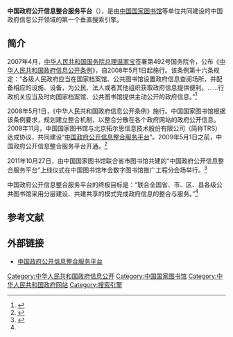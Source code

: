 {{dead end|time=2015-03-16T17:01:14+00:00}}
'''中国政府公开信息整合服务平台'''（{{lang|en|Chinese Government Public Information Online}}），是由[[中国国家图书馆|中国国家图书馆]]等单位共同建设的中国政府信息公开领域的第一个垂直搜索引擎。

==简介==
2007年4月，[[中华人民共和国国务院总理|中华人民共和国国务院总理]][[温家宝|温家宝]]签署第492号国务院令，公布《[http://www.gov.cn/zhengce/content/2019-04/15/content_5382991.htm 中华人民共和国政府信息公开条例]》，自2008年5月1日起施行。该条例第十六条规定：“各级人民政府应当在国家档案馆、公共图书馆设置政府信息查阅场所，并配备相应的设施、设备，为公民、法人或者其他组织获取政府信息提供便利。……行政机关应当及时向国家档案馆、公共图书馆提供主动公开的政府信息。”<ref name=guanyu>{{Cite web |url=http://govinfo.nlc.gov.cn/gywm/ |title=关于我们，中国政府公开信息整合服务平台，于2015-03-17查阅 |accessdate=2015-03-16 |archive-date=2014-12-29 |archive-url=https://web.archive.org/web/20141229144149/http://govinfo.nlc.gov.cn/gywm/ |dead-url=no }}</ref>

2008年5月1日，《中华人民共和国政府信息公开条例》施行。中国国家图书馆根据该条例要求，规划建立整合机制，以整合分散在各个政府网站的政府公开信息。2008年11月，中国国家图书馆与北京拓尔思信息技术股份有限公司（简称TRS）达成协议，共同建设“[http://www.gov.cn/zhengce/xxgk/index.htm 中国政府公开信息整合服务平台]”。2009年5月1日之前，中国政府公开信息整合服务平台开通。<ref>{{Cite web |url=http://www.henan.gov.cn/zwgk/system/2009/04/10/010128713.shtml |title=中国政府公开信息整合服务平台开通，河南省人民政府，2009-04-10 |accessdate=2015-03-16 |archive-date=2015-04-02 |archive-url=https://web.archive.org/web/20150402181604/http://www.henan.gov.cn/zwgk/system/2009/04/10/010128713.shtml |dead-url=no }}</ref>

2011年10月27日，由中国国家图书馆联合省市图书馆共建的“中国政府公开信息整合服务平台”上线仪式在中国图书馆年会数字图书馆推广工程分会场举行。<ref>{{Cite web |url=http://www.nlc.gov.cn/newsyzt/newboke/201110/t20111031_54148.htm |title=“中国政府公开信息整合服务平台”正式上线，中国国家图书馆，2011-10-31 |accessdate=2015-03-16 |archive-date=2015-04-02 |archive-url=https://web.archive.org/web/20150402143734/http://www.nlc.gov.cn/newsyzt/newboke/201110/t20111031_54148.htm |dead-url=no }}</ref>

中国政府公开信息整合服务平台的终极目标是：“联合全国省、市、区、县各级公共图书馆采用分层建设、共建共享的模式完成政府信息的整合与服务。”<ref name=guanyu/>

==参考文献==
{{reflist}}

== 外部链接 ==
*[https://web.archive.org/web/20090504140432/http://govinfo.nlc.gov.cn/ 中国政府公开信息整合服务平台]

[[Category:中华人民共和国政府信息公开|Category:中华人民共和国政府信息公开]]
[[Category:中国国家图书馆|Category:中国国家图书馆]]
[[Category:中华人民共和国政府网站|Category:中华人民共和国政府网站]]
[[Category:搜索引擎|Category:搜索引擎]]
